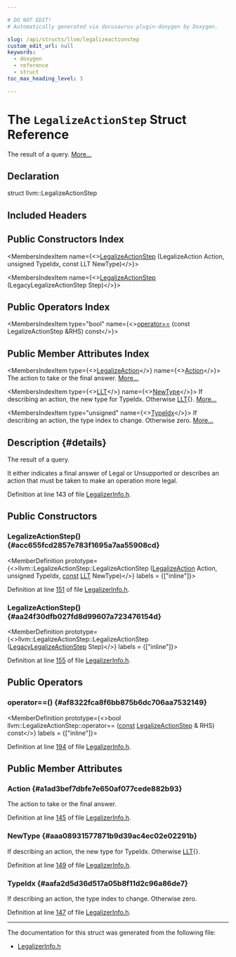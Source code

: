 ```yaml
---

# DO NOT EDIT!
# Automatically generated via docusaurus-plugin-doxygen by Doxygen.

slug: /api/structs/llvm/legalizeactionstep
custom_edit_url: null
keywords:
  - doxygen
  - reference
  - struct
toc_max_heading_level: 3

---
```





# The `LegalizeActionStep` Struct Reference

<DoxygenPage pluginConfig={pluginConfig}>

The result of a query. <a href="#details">More...</a>

## Declaration

<CodeBlock>struct llvm::LegalizeActionStep</CodeBlock>

## Included Headers

<IncludesList>
<IncludesListItem
  filePath="llvm/CodeGen/GlobalISel/LegalizerInfo.h"
  permalink="/docs/api/files/include/include/llvm/include/llvm/codegen/include/llvm/codegen/globalisel/legalizerinfo-h"
  isLocal="true" />
</IncludesList>

## Public Constructors Index

<MembersIndex>

<MembersIndexItem
  name={<><a href="#acc655fcd2857e783f1695a7aa55908cd">LegalizeActionStep</a> (LegalizeAction Action, unsigned TypeIdx, const LLT NewType)</>}>
</MembersIndexItem>

<MembersIndexItem
  name={<><a href="#aa24f30dfb027fd8d99607a723476154d">LegalizeActionStep</a> (LegacyLegalizeActionStep Step)</>}>
</MembersIndexItem>

</MembersIndex>

## Public Operators Index

<MembersIndex>

<MembersIndexItem
  type="bool"
  name={<><a href="#af8322fca8f6bb875b6dc706aa7532149">operator==</a> (const LegalizeActionStep &amp;RHS) const</>}>
</MembersIndexItem>

</MembersIndex>

## Public Member Attributes Index

<MembersIndex>

<MembersIndexItem
  type={<><a href="/docs/api/namespaces/llvm/legalizeactions/#a834a0e3032e20fe88a0c931e8f246654">LegalizeAction</a></>}
  name={<><a href="#a1ad3bef7dbfe7e650af077cede882b93">Action</a></>}>
The action to take or the final answer. <a href="#a1ad3bef7dbfe7e650af077cede882b93">More...</a>
</MembersIndexItem>

<MembersIndexItem
  type={<><a href="/docs/api/classes/llvm/llt">LLT</a></>}
  name={<><a href="#aaa08931577871b9d39ac4ec02e02291b">NewType</a></>}>
If describing an action, the new type for TypeIdx. Otherwise <a href="/docs/api/classes/llvm/llt">LLT</a>&#123;&#125;. <a href="#aaa08931577871b9d39ac4ec02e02291b">More...</a>
</MembersIndexItem>

<MembersIndexItem
  type="unsigned"
  name={<><a href="#aafa2d5d36d517a05b8f11d2c96a86de7">TypeIdx</a></>}>
If describing an action, the type index to change. Otherwise zero. <a href="#aafa2d5d36d517a05b8f11d2c96a86de7">More...</a>
</MembersIndexItem>

</MembersIndex>

## Description {#details}

The result of a query.

It either indicates a final answer of Legal or Unsupported or describes an action that must be taken to make an operation more legal.

Definition at line 143 of file <a href="/docs/api/files/include/include/llvm/include/llvm/codegen/include/llvm/codegen/globalisel/legalizerinfo-h">LegalizerInfo.h</a>.

<SectionDefinition>

## Public Constructors

### LegalizeActionStep() {#acc655fcd2857e783f1695a7aa55908cd}

<MemberDefinition
  prototype={<>llvm::LegalizeActionStep::LegalizeActionStep (<a href="/docs/api/namespaces/llvm/legalizeactions/#a834a0e3032e20fe88a0c931e8f246654">LegalizeAction</a> Action, unsigned TypeIdx, <a href="/docs/api/files/lib/lib/target/lib/target/aarch64/aarch64promoteconstant-cpp/#a90f8350fecae261c25be85d38b451bff">const</a> <a href="/docs/api/classes/llvm/llt">LLT</a> NewType)</>}
  labels = {["inline"]}>

Definition at line <a href="/docs/api/files/include/include/llvm/include/llvm/codegen/include/llvm/codegen/globalisel/legalizerinfo-h/#l00151">151</a> of file <a href="/docs/api/files/include/include/llvm/include/llvm/codegen/include/llvm/codegen/globalisel/legalizerinfo-h">LegalizerInfo.h</a>.
</MemberDefinition>

### LegalizeActionStep() {#aa24f30dfb027fd8d99607a723476154d}

<MemberDefinition
  prototype={<>llvm::LegalizeActionStep::LegalizeActionStep (<a href="/docs/api/structs/llvm/legacylegalizeactionstep">LegacyLegalizeActionStep</a> Step)</>}
  labels = {["inline"]}>

Definition at line <a href="/docs/api/files/include/include/llvm/include/llvm/codegen/include/llvm/codegen/globalisel/legalizerinfo-h/#l00155">155</a> of file <a href="/docs/api/files/include/include/llvm/include/llvm/codegen/include/llvm/codegen/globalisel/legalizerinfo-h">LegalizerInfo.h</a>.
</MemberDefinition>

</SectionDefinition>

<SectionDefinition>

## Public Operators

### operator==() {#af8322fca8f6bb875b6dc706aa7532149}

<MemberDefinition
  prototype={<>bool llvm::LegalizeActionStep::operator== (<a href="/docs/api/files/lib/lib/target/lib/target/aarch64/aarch64promoteconstant-cpp/#a90f8350fecae261c25be85d38b451bff">const</a> <a href="/docs/api/structs/llvm/legalizeactionstep">LegalizeActionStep</a> &amp; RHS) const</>}
  labels = {["inline"]}>

Definition at line <a href="/docs/api/files/include/include/llvm/include/llvm/codegen/include/llvm/codegen/globalisel/legalizerinfo-h/#l00194">194</a> of file <a href="/docs/api/files/include/include/llvm/include/llvm/codegen/include/llvm/codegen/globalisel/legalizerinfo-h">LegalizerInfo.h</a>.
</MemberDefinition>

</SectionDefinition>

<SectionDefinition>

## Public Member Attributes

### Action {#a1ad3bef7dbfe7e650af077cede882b93}

<MemberDefinition
  prototype="LegalizeAction llvm::LegalizeActionStep::Action">
The action to take or the final answer.

Definition at line <a href="/docs/api/files/include/include/llvm/include/llvm/codegen/include/llvm/codegen/globalisel/legalizerinfo-h/#l00145">145</a> of file <a href="/docs/api/files/include/include/llvm/include/llvm/codegen/include/llvm/codegen/globalisel/legalizerinfo-h">LegalizerInfo.h</a>.
</MemberDefinition>

### NewType {#aaa08931577871b9d39ac4ec02e02291b}

<MemberDefinition
  prototype="LLT llvm::LegalizeActionStep::NewType">
If describing an action, the new type for TypeIdx. Otherwise <a href="/docs/api/classes/llvm/llt">LLT</a>&#123;&#125;.

Definition at line <a href="/docs/api/files/include/include/llvm/include/llvm/codegen/include/llvm/codegen/globalisel/legalizerinfo-h/#l00149">149</a> of file <a href="/docs/api/files/include/include/llvm/include/llvm/codegen/include/llvm/codegen/globalisel/legalizerinfo-h">LegalizerInfo.h</a>.
</MemberDefinition>

### TypeIdx {#aafa2d5d36d517a05b8f11d2c96a86de7}

<MemberDefinition
  prototype="unsigned llvm::LegalizeActionStep::TypeIdx">
If describing an action, the type index to change. Otherwise zero.

Definition at line <a href="/docs/api/files/include/include/llvm/include/llvm/codegen/include/llvm/codegen/globalisel/legalizerinfo-h/#l00147">147</a> of file <a href="/docs/api/files/include/include/llvm/include/llvm/codegen/include/llvm/codegen/globalisel/legalizerinfo-h">LegalizerInfo.h</a>.
</MemberDefinition>

</SectionDefinition>

<hr/>

The documentation for this struct was generated from the following file:

<ul>
<li><a href="/docs/api/files/include/include/llvm/include/llvm/codegen/include/llvm/codegen/globalisel/legalizerinfo-h">LegalizerInfo.h</a></li>
</ul>

</DoxygenPage>
